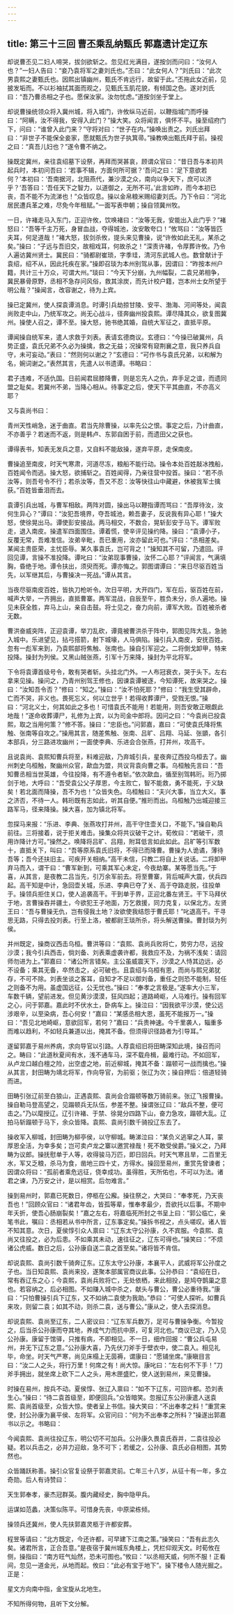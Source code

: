 ```yaml
---
---
---
```

title: 第三十三回 曹丕乘乱纳甄氏 郭嘉遗计定辽东
---

却说曹丕见二妇人啼哭，拔剑欲斩之。忽见红光满目，遂按剑而问曰：“汝何人也？”一妇人告曰：“妾乃袁将军之妻刘氏也。”丕曰：“此女何人？”刘氏曰：“此次男袁熙之妻甄氏也。因熙出镇幽州，甄氏不肯远行，故留于此。”丕拖此女近前，见披发垢而。不以衫袖拭其面而观之，见甄氏玉肌花貌，有倾国之色。遂对刘氏曰：“吾乃曹丞相之子也。愿保汝家。汝勿忧虑。”道按剑坐于堂上。

却说曹操统领众将入冀州城，将入城门，许攸纵马近前，以鞭指城门而呼操曰：“阿瞒，汝不得我，安得入此门？”操大笑。众将闻言，俱怀不平。操至绍府门下，问曰：“谁曾入此门来？”守将对曰：“世子在内。”操唤出责之。刘氏出拜曰：“非世子不能保全妾家，愿就甄氏为世子执箕帚。”操教唤出甄氏拜于前。操视之曰：“真吾儿妇也？”遂令曹不纳之。

操既定冀州，亲往袁绍墓下设祭，再拜而哭甚哀，顾谓众官曰：“昔日吾与本初共起兵时，本初问吾曰：‘若事不辑，方面何所可据？’吾问之曰：‘足下意欲若何？’本初曰：‘吾南据河，北阻燕代，兼沙漠之众，南向以争天下，庶可以济乎？’吾答曰：‘吾任天下之智力，以道御之，无所不可。’此言如昨，而今本初已丧，吾不能不为流涕也！”众皆叹息。操以金帛粮米赐绍妻刘氏。乃下令曰：“河北居民遭兵革之难，尽免今年租赋。”一面写表申朝；操自领冀州牧。

一日，许褚走马入东门，正迎许攸，饮唤褚曰：“汝等无我，安能出入此门乎？”褚怒曰：“吾等千主万死，身冒血战，夺得城池，汝安敢夸口！”攸骂曰：“汝等皆匹夫耳，何足道哉！”褚大怒，拔剑杀攸，提头来见曹操，说“许攸如此无礼，某杀之矣。”操曰：“子远与吾旧交，故相戏耳，何故杀之！”深责许褚，令厚葬许攸。乃令人遍访冀州贤士。冀民曰：“骑都尉崔琐，字季珪，清河东武城人也。数曾献计于袁绍，绍不从，因此托疾在家。”操即召琰为本州别驾从事，因谓曰：“昨按本州户籍，共计三十万众，可谓大州。”琰曰：“今天下分崩，九州幅裂，二袁兄弟相争，冀民暴骨原野，丞相不急存问风俗，救其涂炭，而先计校户籍，岂本州士女所望于明公哉？”操闻言，改容谢之，待为上宾。

操已定冀州，使人探袁谭消息。时谭引兵劫掠甘陵、安平、渤海、河间等处，闻袁尚败走中山，乃统军攻之。尚无心战斗，径奔幽州投袁熙。谭尽降其众，欲复图冀州。操使人召之，谭不至。操大怒，驰书绝其婚，自统大军征之，直抵平原。

谭闻操自统军来，遣人求救于刘表。表请玄德商议。玄德曰：“今操已破冀州，兵势正盛，袁氏兄弟不久必为操擒，救之无益；况操常有窥荆襄之意，我只养兵自守，未可妄动。”表曰：“然则何以谢之？”玄德曰：“可作书与袁氏兄弟，以和解为名，婉词谢之。”表然其言，先遣人以书遗谭。书略曰：

君子违难，不适仇国。日前闻君屈膝降曹，则是忘先人之仇，弃手足之谊，而遗同盟之耻矣。若冀州不弟，当降心相从。待事定之后，使天下平其曲直，不亦高义耶？

又与袁尚书曰：

青州天性峭急，迷于曲直。君当先除曹操，以率先公之恨。事定之后，乃计曲直，不亦善乎？若迷而不返，则是韩卢、东郭自困于前，而遗田父之获也。

谭得表书，知表无发兵之意，又自料不能敌操，遂弃平原，走保南皮。

曹操追至南皮，时天气寒肃，河道尽冻，粮船不能行动。操令本处百姓敲冰拽船，百姓闻令而逃。操大怒，欲捕斩之。百姓闻得，乃亲往营中投首。操曰：“若不杀汝等，则吾号令不行；若杀汝等，吾又不忍：汝等快往山中藏避，休被我军士擒获。”百姓皆垂泪而去。

袁谭引兵出城，与曹军相敌。两阵对圆，操出马以鞭指谭而骂曰：“吾厚待汝，汝何生异心？”谭曰：“汝犯吾境界，夺吾城池，赖吾妻子，反说我有异心耶！”操大怒，使徐晃出马。谭使彭安接战。两马相交，不数合，晃斩彭安于马下。谭军败走，退入南皮。操遣军四面围住。谭着慌，使辛评见操约降。操曰：“袁谭小子，反覆无常，吾难准信。汝弟辛毗，吾已重用，汝亦留此可也。”评曰：“丞相差矣。某闻主贵臣荣，主忧臣辱。某久事袁氏，岂可背之！”操知其不可留，乃遣回。评回见谭，言操不准投降。谭叱曰：“汝弟现事曹操，汝怀二心耶？”评闻言，气满填胸，昏绝于地。谭令扶出，须臾而死。谭亦悔之。郭图谓谭曰：“来日尽驱百姓当先，以军继其后，与曹操决一死战。”谭从其言。

当夜尽驱南皮百姓，皆执刀枪听令。次日平明，大开四门，军在后，驱百姓在前，喊声大举，一齐拥出，直抵曹寨。两军混战，自辰至午，胜负未分，杀人遍地。操见未获全胜，弃马上山，亲自击鼓。将士见之，奋力向前，谭军大败。百姓被杀者无数。

曹洪奋威突阵，正迎袁谭，举刀乱砍，谭竟被曹洪杀于阵中，郭图见阵大乱，急驰入城中。乐进望见，拈弓搭箭，射下城壕，人马俱陷。操引兵入南皮，安抚百姓。忽有一彪军来到，乃袁熙部将焦触、张南也。操自引军迎之。二将倒戈卸甲，特来投降。操封为列侯。又黑山贼张燕，引军十万来降，操封为平北将军。

下令将袁谭首级号令，敢有哭者斩。头挂北门外。一人布冠衰衣，哭于头下。左右拿来见操。操问之，乃青州别驾王修也，因谏袁谭被逐，今知谭死，故来哭之。操曰：“汝知吾令否？”修曰：“知之。”操曰：“汝不怕死耶？”修曰：“我生受其辟命，亡而不哭，非义也。畏死忘义，何以立世乎！若得收葬谭尸，受戮无恨。”操曰：“河北义士，何其如此之多也！可惜袁氏不能用！若能用，则吾安敢正眼觑此地哉！”遂命收葬谭尸，礼修为上宾，以为司金中郎将。因问之曰：“今袁尚已投袁熙，取之当用何策？”修不答。操曰：“忠臣也。”问郭嘉，嘉曰：“可使袁氏降将焦触、张南等自攻之。”操用其言，随差焦触、张南、吕旷、吕翔、马延、张顗，各引本部兵，分三路进攻幽州；一面使李典、乐进会合张燕，打并州，攻高干。

且说袁尚、袁熙知曹兵将至，料难迎敌，乃弃城引兵，星夜奔辽西投乌桓去了。幽州刺史乌桓触，聚幽州众官，歃血为盟，共议背袁向曹之事。乌桓触先言曰：“吾知曹丞相当世英雄，今往投降，有不遵令者斩。”依次歃血，循至别驾韩珩。珩乃掷剑于地，大呼曰：“吾受袁公父子厚恩，今主败亡，智不能救，勇不能死，于义缺矣！若北面而降操，吾不为也！”众皆失色。乌桓触曰：“夫兴大事，当立大义。事之济否，不待一人。韩珩既有志如此，听其自便。”推珩而出。乌桓触乃出城迎接三路军马，径来降操。操大喜，加为镇北将军。

忽探马来报：“乐进、李典、张燕攻打并州，高干守住壶关口，不能下。”操自勒兵前往。三将接着，说于拒关难击。操集众将共议破干之计。荀攸曰：“若破干，须用诈降计方可。”操然之。唤降将吕旷、吕翔，附耳低言如此如此。吕旷等引军数十，直抵关下，叫曰：“吾等原系袁氏旧将，不得已而降曹。曹操为人诡谲，薄待吾等；吾今还扶旧主。可疾开关相纳。”高干未信，只教二将自上关说话。二将卸甲弃马而入，谓干曰：“曹军新到，可乘其军心未定，今夜劫寨。某等愿当先。”于喜，从其言，是夜教二吕当先，引万余军前去。将至曹寨，背后喊声大震，伏兵四起。高干知是中计，急回壶关城，乐进、李典已夺了关、高于夺路走脱，往投单于。操领兵拒住关口，使人追袭高干。干到单于界，正迎北番左贤王。干下马拜伏于地，言曹操吞并疆土，今欲犯王子地面，万乞救援，同力克复，以保北方。左贤王曰：“吾与曹操无仇，岂有侵我土地？汝欲使我结怨于曹氏耶！”叱退高干。干寻思无路，只得去投刘表。行至上洛，被都尉王琰所杀，将头解送曹操。曹封琰为列侯。

并州既定，操商议西击乌桓。曹洪等曰：“袁熙、袁尚兵败将亡，势穷力尽，远投沙漠；我今引兵西击，倘刘备、刘表乘虚袭许都，我救应不及，为祸不浅矣：请回师勿进为上。”郭嘉曰：“诸公所言错矣。主公虽威震天下，沙漠之人恃其边远，必不设备；乘其无备，卒然击之，必可破也。且袁绍与乌桓有恩，而尚与熙兄弟犹存，不可不除。刘表坐谈之客耳，自知才不足以御刘备，重任之则恐不能制，轻任之则备不为用。虽虚国远征，公无忧也。”操曰：“奉孝之言极是。”遂率大小三军，车数千辆，望前进发。但见黄沙漠漠，狂风四起；道路崎岖，人马难行。操有回军之心，问于郭嘉。嘉此时不伏水土，卧病车上。操泣曰：“因我欲平沙漠，使公远涉艰辛，以至染病，吾心何安！”嘉曰：“某感丞相大恩，虽死不能报万一。”操曰：“吾见北地崎岖，意欲回军，若何？”嘉曰：“兵贵神速。今千里袭人，辎重多而难以趋利，不如轻兵兼道以出，掩其不备。但须得识径路者为引导耳。”

遂留郭嘉于易州养病，求向导官以引路。人荐袁绍旧将田畴深知此境，操召而问之。畴曰：“此道秋夏间有水，浅不通车马，深不载舟楫，最难行动。不如回军，从卢龙口越白檀之险，出空虚之地，前近柳城，掩其不备：蹋顿可一战而擒也。”操从其言，封田畴为靖北将军，作向导官，为前驱；张辽为次；操自押后：倍道轻骑而进。

田畴引张辽前至白狼山，正遇袁熙、袁尚会合蹋顿等数万骑前来。张辽飞报曹操。操自勒马登高望之，见蹋顿兵无队伍，参差不整。操谓张辽曰：“敌兵不整，便可击之。”乃以麾授辽。辽引许褚、于禁、徐晃分四路下山，奋力急攻，蹋顿大乱。辽拍马斩蹋顿于马下，余众皆降。袁熙、袁尚引数千骑投辽东去了。

操收军入柳城，封田畴为柳亭侯，以守柳城。畴涕泣曰：“某负义逃窜之人耳，蒙厚恩全活，为幸多矣；岂可卖卢龙之寨以邀赏禄哉！死不敢受侯爵。”操义之，乃拜畴为议郎。操抚慰单于人等，收得骏马万匹，即日回兵。时天气寒且旱，二百里无水，军又乏粮，杀马为食，凿地三四十丈，方得水。操回至易州，重赏先曾谏者；因谓众将曰：“孤前者乘危远征，侥幸成功。虽得胜，天所佑也，不可以为法。诸君之谏，乃万安之计，是以相赏。后勿难言。”

操到易州时，郭嘉已死数日，停柩在公廨。操往祭之，大哭曰：“奉孝死，乃天丧吾也！”回顾众官曰：“诸君年齿，皆孤等辈，惟奉孝最少，吾欲托以后事。不期中年夭折，使吾心肠崩裂矣！”嘉之左右，将嘉临死所封之书呈上曰：“郭公临亡，亲笔书此，嘱曰：丞相若从书中所言，辽东事定矣。”操拆书视之，点头嗟叹。诸人皆不知其意。次日，夏侯惇引众人禀曰：“辽东太守公孙康，久不宾服。今袁熙、袁尚又往投之，必为后患。不如乘其未动，速往征之，辽东可得也。”操笑曰：“不烦诸公虎威。数日之后，公孙康自送二袁之首至矣。”诸将皆不肯信。

却说袁熙、袁尚引数千骑奔辽东。辽东太守公孙康，本襄平人，武威将军公孙度之子也。当日知袁熙、袁尚来投，遂聚本部属官商议此事。公孙恭曰：“袁绍在日，常有吞辽东之心；今袁熙，袁尚兵败将亡，无处依栖，来此相投，是鸠夺鹊巢之意也。若容纳之，后必相图。不如赚入城中杀之，献头与曹公，曹公必重待我。”康曰：“只怕曹操引兵下辽东，又不如纳二袁使为我助。”恭曰：“可使人探听。如曹兵来攻，则留二袁；如其不动，则杀二袁，送与曹公。”康从之，使人去探消息。

却说袁熙、袁尚至辽东，二人密议曰：“辽东军兵数万，足可与曹操争衡。今暂投之，后当杀公孙康而夺其地，养成气力而抗中原，可复河北也。”商议已定，乃入见公孙康。康留于馆驿，只推有病，不即相见。不一日，细作回报：“曹公兵屯易州，并无下辽东之意。”公孙康大喜，乃先伏刀斧手于壁衣中，使二袁入。相见礼毕，命坐。时天气严寒，尚见床榻上无茵褥，谓康曰：“愿铺坐席。”康瞋目言曰：“汝二人之头，将行万里！何席之有！尚大惊。康叱曰：“左右何不下手！”刀斧手拥出，就坐席上砍下二人之头，用木匣盛贮，使人送到易州，来见曹操。

时操在易州，按兵不动。夏侯惇、张辽入禀曰：“如不下辽东，可回许都。恐刘表生心。”操曰：“待二袁首级至，即便回兵。”众皆暗笑。忽报辽东公孙康遣人送袁熙、袁尚首级至，众皆大惊。使者呈上书信。操大笑曰：“不出奉孝之料！”重赏来使，封公孙康为襄平侯、左将军。众官问曰：“何为不出奉孝之所料？”操遂出郭嘉书以示之。书略曰：

今闻袁熙、袁尚往投辽东，明公切不可加兵。公孙康久畏袁氏吞并，二袁往投必疑。若以兵击之，必并力迎敌，急不可下；若缓之，公孙康、袁氏必自相图，其势然也。

众皆踊跃称善。操引众官复设祭于郭嘉灵前。亡年三十八岁，从征十有一年，多立奇勋。后人有诗赞曰：

天生郭奉孝，豪杰冠群英。腹内藏经史，胸中隐甲兵。

运谋如范蠡，决策似陈平。可惜身先丧，中原梁栋倾。

操领兵还冀州，使人先扶郭嘉灵柩于许都安葬。

程昱等请曰：“北方既定，今还许都，可早建下江南之策。”操笑曰：“吾有此志久矣。诸君所言，正合吾意。”是夜宿于冀州城东角楼上，凭栏仰观天文。时荀攸在侧，操指曰：“南方旺气灿然，恐未可图也。”攸曰：“以丞相天威，何所不服！正看间，忽见一道金光，从地而起。攸曰：“此必有宝于地下”。操下楼令人随光掘之。正是：

星文方向南中指，金宝旋从北地生。

不知所得何物，且听下文分解。